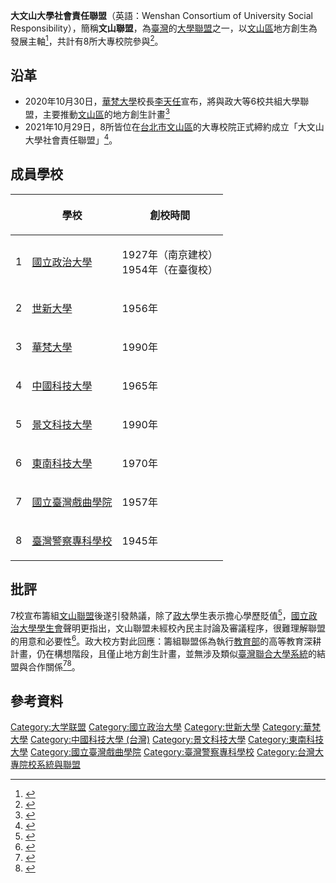 '''大文山大學社會責任聯盟'''（英語：Wenshan Consortium of University Social Responsibility），簡稱'''文山聯盟'''，為[[臺灣|臺灣]]的[[臺灣大專院校系統與聯盟|大學聯盟]]之一，以[[文山區|文山區]]地方創生為發展主軸<ref>{{cite news|author1=許秩維|title=7校籌組文山聯盟引熱議 政大：僅止於地方創生|url=https://www.cna.com.tw/news/ahel/202011030216.aspx|accessdate=2021-02-05|work=中央社|date=2020-11-03|archive-date=2020-11-17|archive-url=https://web.archive.org/web/20201117151834/https://www.cna.com.tw/news/ahel/202011030216.aspx|dead-url=no}}</ref>，共計有8所大專校院參與<ref>{{cite news|title=政大、世新等8校正式締結文山聯盟 破除「學歷貶值」說|url=https://udn.com/news/amp/story/6928/5852306|work=聯合新聞網|date=2021-10-29|accessdate=2021-10-29|archive-date=2021-11-05|archive-url=https://web.archive.org/web/20211105035451/https://udn.com/news/amp/story/6928/5852306|dead-url=no}}</ref>。

== 沿革 ==
* 2020年10月30日，[[華梵大學|華梵大學]]校長[[李天任|李天任]]宣布，將與政大等6校共組大學聯盟，主要推動[[文山區|文山區]]的地方創生計畫<ref>{{cite news|author1=潘韜宇|title=華梵邀政大等7校組「文山聯盟」　推地方創生慶創校30週年|url=https://www.limedia.tw/edu/15665/|accessdate=2021-02-05|work=立報傳媒|date=2020-10-30|archive-date=2020-12-05|archive-url=https://web.archive.org/web/20201205002530/https://www.limedia.tw/edu/15665/|dead-url=no}}</ref>
* 2021年10月29日，8所皆位在[[台北市|台北市]][[文山區|文山區]]的大專校院正式締約成立「大文山大學社會責任聯盟」<ref>{{cite news|author1=陳至中|title=政大等8校締結大文山聯盟 著重大學社會責任|url=https://www.cna.com.tw/news/ahel/202110290184.aspx|accessdate=2021-10-30|work=中央社|date=2021-10-29|archive-date=2021-11-04|archive-url=https://web.archive.org/web/20211104040938/https://www.cna.com.tw/news/ahel/202110290184.aspx|dead-url=no}}</ref>。

== 成員學校 ==
{| class="wikitable sortable"
|-
!  !! 學校 !! 創校時間
|-
| 1 || [[國立政治大學|國立政治大學]] || 1927年（南京建校）<br/>1954年（在臺復校）
|-
| 2 || [[世新大學|世新大學]] || 1956年
|-
| 3 || [[華梵大學|華梵大學]] || 1990年
|-
| 4 || [[中國科技大學|中國科技大學]] || 1965年
|-
| 5 || [[景文科技大學|景文科技大學]] || 1990年
|-
| 6 || [[東南科技大學|東南科技大學]] || 1970年
|-
| 7 || [[國立臺灣戲曲學院|國立臺灣戲曲學院]] || 1957年
|-
| 8 || [[臺灣警察專科學校|臺灣警察專科學校]] || 1945年
|}

== 批評 ==
7校宣布籌組[[文山聯盟|文山聯盟]]後遂引發熱議，除了[[國立政治大學|政大]]學生表示擔心學歷貶值<ref>{{cite news|author1=蔡佩珈|title=「學歷要貶值囉！」不滿與他校組文山聯盟　政大生：洗學歷的歡迎過來|url=https://www.storm.mg/article/3170687|accessdate=2021-02-05|work=風傳媒|date=2020-11-03|archive-date=2020-11-18|archive-url=https://web.archive.org/web/20201118134618/https://www.storm.mg/article/3170687|dead-url=no}}</ref>，[[國立政治大學學生會|國立政治大學學生會]]聲明更指出，文山聯盟未經校內民主討論及審議程序，很難理解聯盟的用意和必要性<ref>{{cite news|author1=陳至中|title=7校組文山聯盟惹議 政大學生會盼斟酌名稱|url=https://udn.com/news/story/6928/4995063|accessdate=2021-02-05|work=聯合新聞網|date=2020-11-06|archive-date=2020-11-13|archive-url=https://web.archive.org/web/20201113200627/https://udn.com/news/story/6928/4995063|dead-url=no}}</ref>。政大校方對此回應：籌組聯盟係為執行[[中華民國教育部|教育部]]的高等教育深耕計畫，仍在構想階段，且僅止地方創生計畫，並無涉及類似[[臺灣聯合大學系統|臺灣聯合大學系統]]的結盟與合作關係<ref>{{cite news|author1=黃奕慈|title=學生不滿與華梵等6校共組「文山聯盟」 政大校方回應了！|url=https://newtalk.tw/news/view/2020-11-03/488561|accessdate=2021-02-05|work=新頭殼新聞|date=2020-11-03|archive-date=2021-01-22|archive-url=https://web.archive.org/web/20210122212245/https://newtalk.tw/news/view/2020-11-03/488561|dead-url=no}}</ref><ref>{{cite news|author1=國立政治大學秘書處|title=「文山聯盟」 說明-政大USR 2.0 地方創生合作計畫|url=https://www.nccu.edu.tw/p/406-1000-8445,r134.php?Lang=zh-tw|accessdate=2021-02-05|work=國立政治大學|date=2020-11-02|archive-date=2021-01-24|archive-url=https://web.archive.org/web/20210124033230/https://www.nccu.edu.tw/p/406-1000-8445,r134.php?Lang=zh-tw|dead-url=no}}</ref>。

== 參考資料 ==
<references/>

[[Category:大学联盟|Category:大学联盟]]
[[Category:國立政治大學|Category:國立政治大學]]
[[Category:世新大學|Category:世新大學]]
[[Category:華梵大學|Category:華梵大學]]
[[Category:中國科技大學_(台灣)|Category:中國科技大學 (台灣)]]
[[Category:景文科技大學|Category:景文科技大學]]
[[Category:東南科技大學|Category:東南科技大學]]
[[Category:國立臺灣戲曲學院|Category:國立臺灣戲曲學院]]
[[Category:臺灣警察專科學校|Category:臺灣警察專科學校]]
[[Category:台灣大專院校系統與聯盟|Category:台灣大專院校系統與聯盟]]